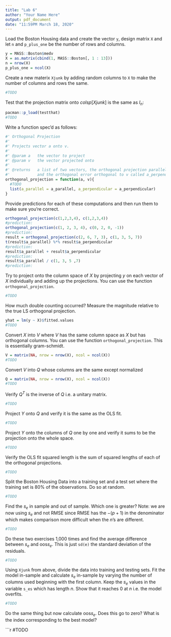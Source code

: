 ```yaml
---
title: "Lab 6"
author: "Your Name Here"
output: pdf_document
date: "11:59PM March 18, 2020"
---
```


Load the Boston Housing data and create the vector `y`, design matrix `X` and let `n` and `p_plus_one` be the number of rows and columns.

```r
y = MASS::Boston$medv
X = as.matrix(cbind(1, MASS::Boston[, 1 : 13]))
n = nrow(X)
p_plus_one = ncol(X)
```

Create a new materix `Xjunk` by adding random columns to `X` to make the number of columns and rows the same.

```r
#TODO
```

Test that the projection matrix onto $colsp[Xjunk]$ is the same as $I_n$:

```r
pacman::p_load(testthat)
#TODO
```


Write a function spec'd as follows:

```r
#' Orthogonal Projection
#'
#' Projects vector a onto v.
#'
#' @param a   the vector to project
#' @param v   the vector projected onto
#'
#' @returns   a list of two vectors, the orthogonal projection parallel to v named a_parallel, 
#'            and the orthogonal error orthogonal to v called a_perpendicular
orthogonal_projection = function(a, v){
  #TODO
  list(a_parallel = a_parallel, a_perpendicular = a_perpendicular)
}
```

Provide predictions for each of these computations and then run them to make sure you're correct.

```r
orthogonal_projection(c(1,2,3,4), c(1,2,3,4))
#prediction:
orthogonal_projection(c(1, 2, 3, 4), c(0, 2, 0, -1))
#prediction:
result = orthogonal_projection(c(2, 6, 7, 3), c(1, 3, 5, 7))
t(result$a_parallel) %*% result$a_perpendicular
#prediction:
result$a_parallel + result$a_perpendicular
#prediction:
result$a_parallel / c(1, 3, 5 ,7)
#prediction:
```


Try to project onto the column space of $X$ by projecting $y$ on each vector of $X$ individually and adding up the projections. You can use the function `orthogonal_projection`.

```r
#TODO
```

How much double counting occurred? Measure the magnitude relative to the true LS orthogonal projection.

```r
yhat = lm(y ~ X)$fitted.values
#TODO
```

Convert $X$ into $V$ where $V$ has the same column space as $X$ but has orthogonal columns. You can use the function `orthogonal_projection`. This is essentially gram-schmidt.

```r
V = matrix(NA, nrow = nrow(X), ncol = ncol(X))
#TODO
```

Convert $V$ into $Q$ whose columns are the same except normalized

```r
Q = matrix(NA, nrow = nrow(X), ncol = ncol(X))
#TODO
```

Verify $Q^T$ is the inverse of $Q$ i.e. a unitary matrix.

```r
#TODO
```


Project $Y$ onto $Q$ and verify it is the same as the OLS fit.

```r
#TODO
```


Project $Y$ onto the columns of $Q$ one by one and verify it sums to be the projection onto the whole space.

```r
#TODO
```

Verify the OLS fit squared length is the sum of squared lengths of each of the orthogonal projections.

```r
#TODO
```

Split the Boston Housing Data into a training set and a test set where the training set is 80% of the observations. Do so at random.

```r
#TODO
```
Find the $s_e$ in sample and out of sample. Which one is greater? Note: we are now using $s_e$ and not RMSE since RMSE has the $-(p + 1)$ in the denominator which makes comparison more difficult when the $n$'s are different.

```r
#TODO
```

Do these two exercises 1,000 times and find the average difference between $s_e$ and oos$s_e$. This is just `sd(e)` the standard deviation of the residuals.

```r
#TODO
```

Using `Xjunk` from above, divide the data into training and testing sets. Fit the model in-sample and calculate $s_e$ in-sample by varying the number of columns used beginning with the first column. Keep the $s_e$ values in the variable `s_es` which has length $n$. Show that it reaches 0 at $n$ i.e. the model overfits.

```r
#TODO
```

Do the same thing but now calculate oos$s_e$. Does this go to zero? What is the index corresponding to the best model?


```r
#TODO










